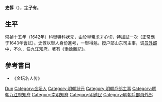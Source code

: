 {{noteTA|G1=姓氏}}

'''史惇'''（{{bd|？||？|}}），[[表字|字]]'''子有'''。

== 生平 ==
[[崇禎|崇禎]]十五年（1642年）科舉特科狀元，由於皇帝求才心切，特加試一次（正常應于1643年會試）。史惇以舉人身份進考，一舉得魁。授户部山东司主事，调[[员外|员外]][[郎中|郎中]]，不久，任[[九江|九江]][[知府|知府]]。著有《[[慟餘雜記|慟餘雜記]]》。

== 參考書目 ==
* 《金坛名人传》

{{崇禎十三年庚辰科賜特用出身金榜}}

{{Authority control}}
{{DEFAULTSORT:Shi史}}
[[Category:史姓|Dun]]
[[Category:金坛人|Category:金坛人]]
[[Category:明朝狀元|Category:明朝狀元]]
[[Category:明朝戶部主事|Category:明朝戶部主事]]
[[Category:明朝九江府知府|Category:明朝九江府知府]]
[[Category:南明知府|Category:南明知府]]
[[Category:明遗民|Category:明遗民]]
[[Category:明朝戶部員外郎|Category:明朝戶部員外郎]]